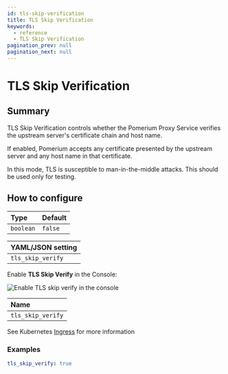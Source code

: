 ```yaml
---
id: tls-skip-verification
title: TLS Skip Verification
keywords:
  - reference
  - TLS Skip Verification
pagination_prev: null
pagination_next: null
---
```



# TLS Skip Verification

## Summary

TLS Skip Verification controls whether the Pomerium Proxy Service verifies the upstream server's certificate chain and host name.

If enabled, Pomerium accepts any certificate presented by the upstream server and any host name in that certificate.

In this mode, TLS is susceptible to man-in-the-middle attacks. This should be used only for testing.

## How to configure

| **Type** | **Default** |
| :--- | :--- |
| `boolean` | `false` |

<Tabs>
<TabItem value="Core" label="Core">

| **YAML**/**JSON** setting |
| :--- |
| `tls_skip_verify` |

</TabItem>
<TabItem value="Enterprise" label="Enterprise">

Enable **TLS Skip Verify** in the Console:

![Enable TLS skip verify in the console](../img/routes/tls/route-tls-settings.png)

</TabItem>
<TabItem value="Kubernetes" label="Kubernetes">

| **Name** |
| :--- |
| `tls_skip_verify` |

See Kubernetes [Ingress](/docs/deploying/k8s/ingress#annotations) for more information

</TabItem>
</Tabs>

### Examples

```yaml
tls_skip_verify: true
```
